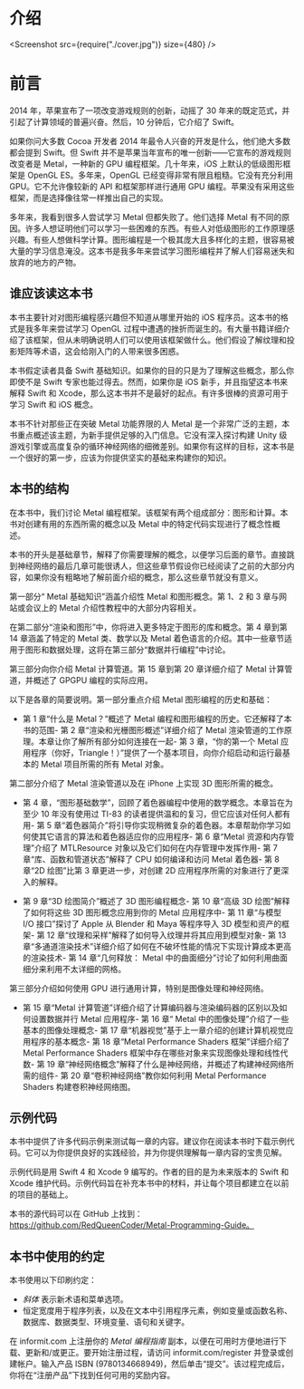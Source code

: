 # 介绍

<ToBePolishedAfterTranslation />

<Screenshot src={require("./cover.jpg")} size={480} />

# 前言

2014 年，苹果宣布了一项改变游戏规则的创新，动摇了 30 年来的既定范式，并引起了计算领域的普遍兴奋。然后，10 分钟后，它介绍了 Swift。

如果你问大多数 Cocoa 开发者 2014 年最令人兴奋的开发是什么，他们绝大多数都会提到 Swift。但 Swift 并不是苹果当年宣布的唯一创新——它宣布的游戏规则改变者是 Metal，一种新的 GPU 编程框架。几十年来，iOS 上默认的低级图形框架是 OpenGL ES。多年来，OpenGL 已经变得非常有限且粗糙。它没有充分利用 GPU。它不允许像较新的 API 和框架那样进行通用 GPU 编程。苹果没有采用这些框架，而是选择像往常一样推出自己的实现。

多年来，我看到很多人尝试学习 Metal 但都失败了。他们选择 Metal 有不同的原因。许多人想证明他们可以学习一些困难的东西。有些人对低级图形的工作原理感兴趣。有些人想做科学计算。图形编程是一个极其庞大且多样化的主题，很容易被大量的学习信息淹没。这本书是我多年来尝试学习图形编程并了解人们容易迷失和放弃的地方的产物。

## 谁应该读这本书

本书主要针对对图形编程感兴趣但不知道从哪里开始的 iOS 程序员。这本书的格式是我多年来尝试学习 OpenGL 过程中遭遇的挫折而诞生的。有大量书籍详细介绍了该框架，但从未明确说明人们可以使用该框架做什么。他们假设了解纹理和投影矩阵等术语，这会给刚入门的人带来很多困惑。

本书假定读者具备 Swift 基础知识。如果你的目的只是为了理解这些概念，那么你即使不是 Swift 专家也能过得去。然而，如果你是 iOS 新手，并且指望这本书来解释 Swift 和 Xcode，那么这本书并不是最好的起点。有许多很棒的资源可用于学习 Swift 和 iOS 概念。

本书不针对那些正在突破 Metal 功能界限的人 Metal 是一个非常广泛的主题，本书重点概述该主题，为新手提供足够的入门信息。它没有深入探讨构建 Unity 级游戏引擎或高度复杂的循环神经网络的细微差别。如果你有这样的目标，这本书是一个很好的第一步，应该为你提供坚实的基础来构建你的知识。

## 本书的结构

在本书中，我们讨论 Metal 编程框架。该框架有两个组成部分：图形和计算。本书对创建有用的东西所需的概念以及 Metal 中的特定代码实现进行了概念性概述。

本书的开头是基础章节，解释了你需要理解的概念，以便学习后面的章节。直接跳到神经网络的最后几章可能很诱人，但这些章节假设你已经阅读了之前的大部分内容，如果你没有粗略地了解前面介绍的概念，那么这些章节就没有意义。

第一部分“ Metal 基础知识”涵盖介绍性 Metal 和图形概念。第 1、2 和 3 章与网站或会议上的 Metal 介绍性教程中的大部分内容相关。

在第二部分“渲染和图形”中，你将进入更多特定于图形的库和概念。第 4 章到第 14 章涵盖了特定的 Metal 类、数学以及 Metal 着色语言的介绍。其中一些章节适用于图形和数据处理，这将在第三部分“数据并行编程”中讨论。

第三部分向你介绍 Metal 计算管道。第 15 章到第 20 章详细介绍了 Metal 计算管道，并概述了 GPGPU 编程的实际应用。

以下是各章的简要说明。第一部分重点介绍 Metal 图形编程的历史和基础：

- 第 1 章“什么是 Metal？”概述了 Metal 编程和图形编程的历史。它还解释了本书的范围- 第 2 章“渲染和光栅图形概述”详细介绍了 Metal 渲染管道的工作原理。本章让你了解所有部分如何连接在一起- 第 3 章，“你的第一个 Metal 应用程序（你好，Triangle！）”提供了一个基本项目，向你介绍启动和运行最基本的 Metal 项目所需的所有 Metal 对象。

第二部分介绍了 Metal 渲染管道以及在 iPhone 上实现 3D 图形所需的概念。

- 第 4 章，“图形基础数学”，回顾了着色器编程中使用的数学概念。本章旨在为至少 10 年没有使用过 TI-83 的读者提供温和的复习，但它应该对任何人都有用- 第 5 章“着色器简介”将引导你实现稍微复杂的着色器。本章帮助你学习如何使其它语言的算法和着色器适应你的应用程序- 第 6 章“Metal 资源和内存管理”介绍了 MTLResource 对象以及它们如何在内存管理中发挥作用- 第 7 章“库、函数和管道状态”解释了 CPU 如何编译和访问 Metal 着色器- 第 8 章“2D 绘图”比第 3 章更进一步，对创建 2D 应用程序所需的对象进行了更深入的解释。

- 第 9 章“3D 绘图简介”概述了 3D 图形编程概念- 第 10 章“高级 3D 绘图”解释了如何将这些 3D 图形概念应用到你的 Metal 应用程序中- 第 11 章“与模型 I/O 接口”探讨了 Apple 从 Blender 和 Maya 等程序导入 3D 模型和资产的框架- 第 12 章“纹理和采样”解释了如何导入纹理并将其应用到模型对象- 第 13 章“多通道渲染技术”详细介绍了如何在不破坏性能的情况下实现计算成本更高的渲染技术- 第 14 章“几何释放： Metal 中的曲面细分”讨论了如何利用曲面细分来利用不太详细的网格。

第三部分介绍如何使用 GPU 进行通用计算，特别是图像处理和神经网络。

- 第 15 章“Metal 计算管道”详细介绍了计算编码器与渲染编码器的区别以及如何设置数据并行 Metal 应用程序- 第 16 章“ Metal 中的图像处理”介绍了一些基本的图像处理概念- 第 17 章“机器视觉”基于上一章介绍的创建计算机视觉应用程序的基本概念- 第 18 章“Metal Performance Shaders 框架”详细介绍了 Metal Performance Shaders 框架中存在哪些对象来实现图像处理和线性代数- 第 19 章“神经网络概念”解释了什么是神经网络，并概述了构建神经网络所需的组件- 第 20 章“卷积神经网络”教你如何利用 Metal Performance Shaders 构建卷积神经网络图。

## 示例代码

本书中提供了许多代码示例来测试每一章的内容。建议你在阅读本书时下载示例代码。它可以为你提供良好的实践经验，并为你提供理解每一章内容的宝贵见解。

示例代码是用 Swift 4 和 Xcode 9 编写的。作者的目的是为未来版本的 Swift 和 Xcode 维护代码。示例代码旨在补充本书中的材料，并让每个项目都建立在以前的项目的基础上。

本书的源代码可以在 GitHub 上找到：https://github.com/RedQueenCoder/Metal-Programming-Guide。

## 本书中使用的约定

本书使用以下印刷约定：

- _斜体_ 表示新术语和菜单选项。
- 恒定宽度用于程序列表，以及在文本中引用程序元素，例如变量或函数名称、数据库、数据类型、环境变量、语句和关键字。

在 informit.com 上注册你的 _Metal 编程指南_ 副本，以便在可用时方便地进行下载、更新和/或更正。要开始注册过程，请访问 informit.com/register 并登录或创建帐户。输入产品 ISBN (9780134668949)，然后单击“提交”。该过程完成后，你将在“注册产品”下找到任何可用的奖励内容。
